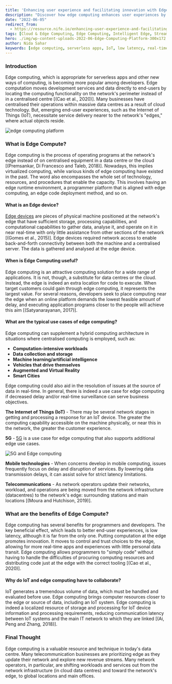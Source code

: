 ```yaml
---
title: 'Enhancing user experience and facilitating innovation with Edge Compute'
description: "Discover how edge computing enhances user experiences by bringing computing resources closer to the network's edge, enabling real-time applications and reducing latency."
date: "2022-06-05"
redirect_from: 
  - https://resource.nife.io/enhancing-user-experience-and-facilitating-innovation-with-edge-compute/
tags: [Cloud & Edge Computing, Edge Computing, Intelligent Edge, Streaming at Edge]
hero: ./img/wp-content-uploads-2022-06-Edge-Computing-Platform-300x172.jpg
author: Nida Sahar
keywords: [edge computing, serverless apps, IoT, low latency, real-time applications]
---
```


### Introduction

Edge computing, which is appropriate for serverless apps and other new ways of computing, is becoming more popular among developers. Edge computation moves development services and data directly to end-users by locating the computing functionality on the network's perimeter instead of in a centralised centre [(Cao et al., 2020)]. Many businesses have centralised their operations within massive data centres as a result of cloud technology. But, emerging end-user experiences, such as the Internet of Things (IoT), necessitate service delivery nearer to the network's "edges," where actual objects reside.

![edge computing platform](https://raw.githubusercontent.com/nifetency/nife-blog-content/main/blog/img/edge-computing-for-5G.jpg)
<br/>



### What is Edge Compute?

Edge computing is the process of operating programs at the network's edge instead of on centralised equipment in a data centre or the cloud [(Premsankar, Di Francesco and Taleb, 2018)]. Nowadays, this implies virtualized computing, while various kinds of edge computing have existed in the past. The word also encompasses the whole set of technology, resources, and procedures that enable the capacity. This involves having an edge runtime environment, a programmer platform that is aligned with edge computing, an edge code deployment method, and so on.

#### What is an Edge device?

[Edge devices](https://nife.io) are pieces of physical machine positioned at the network's edge that have sufficient storage, processing capabilities, and computational capabilities to gather data, analyse it, and operate on it in near real-time with only little assistance from other sections of the network [(Gomes et al., 2015)]. Edge devices required network access to enable back-and-forth connectivity between both the machine and a centralised server. The data is gathered and analysed at the edge device.

#### When is Edge Computing useful?

Edge computing is an attractive computing solution for a wide range of applications. It is not, though, a substitute for data centres or the cloud. Instead, the edge is indeed an extra location for code to execute. When target customers could gain through edge computing, it represents the largest value. For several reasons, developers seek to place computing near the edge when an online platform demands the lowest feasible amount of delay, and executing application programs closer to the people will achieve this aim [(Satyanarayanan, 2017)].

#### What are the typical use cases of edge computing?

Edge computing can supplement a hybrid computing architecture in situations where centralised computing is employed, such as:

- **Computation-intensive workloads**
- **Data collection and storage**
- **Machine learning/artificial intelligence**
- **Vehicles that drive themselves**
- **Augmented and Virtual Reality**
- **Smart Cities**

Edge computing could also aid in the resolution of issues at the source of data in real-time. In general, there is indeed a use case for edge computing if decreased delay and/or real-time surveillance can serve business objectives.

**The Internet of Things (IoT)** - There may be several network stages in getting and processing a response for an IoT device. The greater the computing capability accessible on the machine physically, or near this in the network, the greater the customer experience.

**5G** - [5G](https://en.wikipedia.org/wiki/5G) is a use case for edge computing that also supports additional edge use cases.

![5G and Edge computing](https://raw.githubusercontent.com/nifetency/nife-blog-content/main/blog/img/Edge-Computing-platform.jpg)
<br/>



**Mobile technologies** - When concerns develop in mobile computing, issues frequently focus on delay and disruption of services. By lowering data transmission delays, it can assist solve for strict latency limitations.

**Telecommunications** - As network operators update their networks, workload, and operations are being moved from the network infrastructure (datacentres) to the network's edge: surrounding stations and main locations [(Moura and Hutchison, 2019)].

### What are the benefits of Edge Compute?

Edge computing has several benefits for programmers and developers. The key beneficial effect, which leads to better end-user experiences, is low latency, although it is far from the only one. Putting computation at the edge promotes innovation. It moves to control and trust choices to the edge, allowing for more real-time apps and experiences with little personal data transit. Edge computing allows programmers to "simply code" without having to handle the difficulties of procuring computing resources and distributing code just at the edge with the correct tooling [(Cao et al., 2020)].

#### Why do IoT and edge computing have to collaborate?

IoT generates a tremendous volume of data, which must be handled and evaluated before use. Edge computing brings computer resources closer to the edge or source of data, including an IoT system. Edge computing is indeed a localized resource of storage and processing for IoT device information and processing requirements, reducing communication latency between IoT systems and the main IT network to which they are linked [(Ai, Peng and Zhang, 2018)].

### Final Thought

Edge computing is a valuable resource and technique in today's data centre. Many telecommunication businesses are prioritizing edge as they update their network and explore new revenue streams. Many network operators, in particular, are shifting workloads and services out from the network infrastructure (in cloud data centres) and toward the network's edge, to global locations and main offices.
